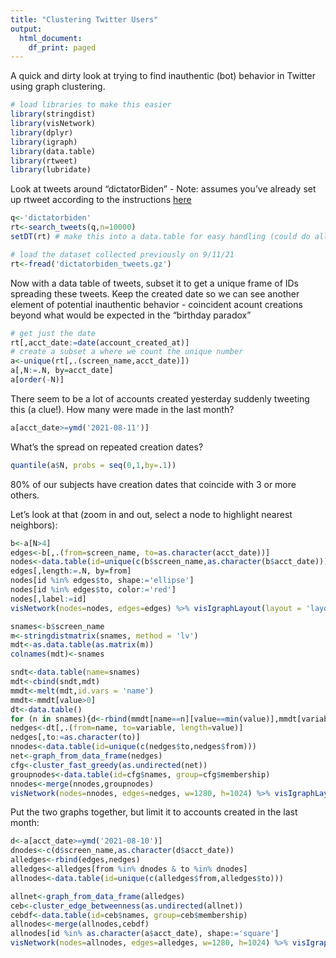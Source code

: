 ```yaml
---
title: "Clustering Twitter Users"
output:
  html_document:
    df_print: paged
---
```


A quick and dirty look at trying to find inauthentic (bot) behavior in Twitter using graph clustering.

```r
# load libraries to make this easier
library(stringdist)
library(visNetwork)
library(dplyr)
library(igraph)
library(data.table)
library(rtweet)
library(lubridate)
```

Look at tweets around "dictatorBiden" - Note: assumes you've already set up rtweet according to the instructions [here](https://cran.r-project.org/web/packages/rtweet/vignettes/auth.html)

```r
q<-'dictatorbiden'
rt<-search_tweets(q,n=10000)
setDT(rt) # make this into a data.table for easy handling (could do all of this in tidyverse, as well)
```

```r
# load the dataset collected previously on 9/11/21
rt<-fread('dictatorbiden_tweets.gz')
```

Now with a data table of tweets, subset it to get a unique frame of IDs spreading these tweets. Keep the created date so we can see another element of potential inauthentic behavior - coincident acount creations beyond what would be expected in the "birthday paradox"

```r
# get just the date
rt[,acct_date:=date(account_created_at)]
# create a subset a where we count the unique number
a<-unique(rt[,.(screen_name,acct_date)])
a[,N:=.N, by=acct_date]
a[order(-N)]
```

There seem to be a lot of accounts created yesterday suddenly tweeting this (a clue!). How many were made in the last month?
```r
a[acct_date>=ymd('2021-08-11')]

```

What's the spread on repeated creation dates?
```r
quantile(a$N, probs = seq(0,1,by=.1))
```
80% of our subjects have creation dates that coincide with 3 or more others.

Let's look at that (zoom in and out, select a node to highlight nearest neighbors):

```r
b<-a[N>4]
edges<-b[,.(from=screen_name, to=as.character(acct_date))]
nodes<-data.table(id=unique(c(b$screen_name,as.character(b$acct_date))))
edges[,length:=.N, by=from]
nodes[id %in% edges$to, shape:='ellipse']
nodes[id %in% edges$to, color:='red']
nodes[,label:=id]
visNetwork(nodes=nodes, edges=edges) %>% visIgraphLayout(layout = 'layout_with_fr') %>% visOptions(highlightNearest = TRUE)

```



```r
snames<-b$screen_name
m<-stringdistmatrix(snames, method = 'lv')
mdt<-as.data.table(as.matrix(m))
colnames(mdt)<-snames

sndt<-data.table(name=snames)
mdt<-cbind(sndt,mdt)
mmdt<-melt(mdt,id.vars = 'name')
mmdt<-mmdt[value>0]
dt<-data.table()
for (n in snames){d<-rbind(mmdt[name==n][value==min(value)],mmdt[variable==n][value==min(value)]); dt<-rbind(dt,d)}
nedges<-dt[,.(from=name, to=variable, length=value)]
nedges[,to:=as.character(to)]
nnodes<-data.table(id=unique(c(nedges$to,nedges$from)))
net<-graph_from_data_frame(nedges)
cfg<-cluster_fast_greedy(as.undirected(net))
groupnodes<-data.table(id=cfg$names, group=cfg$membership)
nnodes<-merge(nnodes,groupnodes)
visNetwork(nodes=nnodes, edges=nedges, w=1280, h=1024) %>% visIgraphLayout(layout = 'layout_with_fr') %>% visOptions(highlightNearest = TRUE)

```

Put the two graphs together, but limit it to accounts created in the last month:
```r
d<-a[acct_date>=ymd('2021-08-10')]
dnodes<-c(d$screen_name,as.character(d$acct_date))
alledges<-rbind(edges,nedges)
alledges<-alledges[from %in% dnodes & to %in% dnodes]
allnodes<-data.table(id=unique(c(alledges$from,alledges$to)))

allnet<-graph_from_data_frame(alledges)
ceb<-cluster_edge_betweenness(as.undirected(allnet))
cebdf<-data.table(id=ceb$names, group=ceb$membership)
allnodes<-merge(allnodes,cebdf)
allnodes[id %in% as.character(a$acct_date), shape:='square']
visNetwork(nodes=allnodes, edges=alledges, w=1280, h=1024) %>% visIgraphLayout(layout = 'layout_with_fr') %>% visOptions(highlightNearest = TRUE)
```

